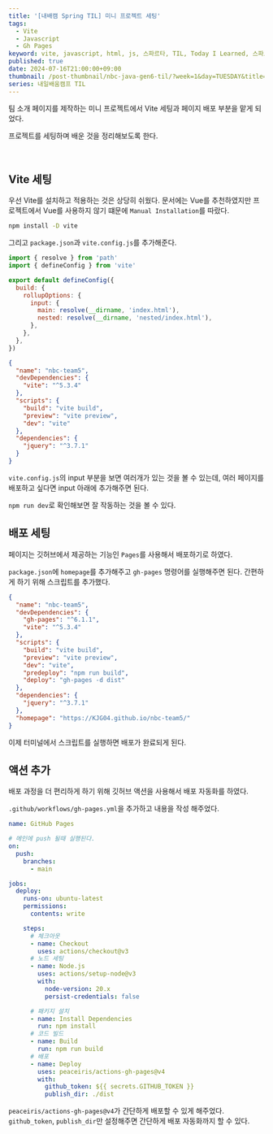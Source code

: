 ```yaml
---
title: '[내배캠 Spring TIL] 미니 프로젝트 세팅'
tags:
  - Vite
  - Javascript
  - Gh Pages
keyword: vite, javascript, html, js, 스파르타, TIL, Today I Learned, 스파르타 코딩클럽, Spring, github pages, gh-pages, 깃허브 페이지, 배포, 정적 배포
published: true
date: 2024-07-16T21:00:00+09:00
thumbnail: /post-thumbnail/nbc-java-gen6-til/?week=1&day=TUESDAY&title=미니 프로젝트 세팅
series: 내일배움캠프 TIL
---
```


팀 소개 페이지를 제작하는 미니 프로젝트에서 Vite 세팅과 페이지 배포 부분을 맡게 되었다.

프로젝트를 세팅하며 배운 것을 정리해보도록 한다.

<br />

## Vite 세팅

우선 Vite를 설치하고 적용하는 것은 상당히 쉬웠다. 문서에는 Vue를 추천하였지만 프로젝트에서 Vue를 사용하지 않기 떄문에 `Manual Installation`를 따랐다.

```sh path="zsh"
npm install -D vite
```

그리고 `package.json`과 `vite.config.js`를 추가해준다.

```js path="vite.config.js"
import { resolve } from 'path'
import { defineConfig } from 'vite'

export default defineConfig({
  build: {
    rollupOptions: {
      input: {
        main: resolve(__dirname, 'index.html'),
        nested: resolve(__dirname, 'nested/index.html'),
      },
    },
  },
})
```

```json path="package.json"
{
  "name": "nbc-team5",
  "devDependencies": {
    "vite": "^5.3.4"
  },
  "scripts": {
    "build": "vite build",
    "preview": "vite preview",
    "dev": "vite"
  },
  "dependencies": {
    "jquery": "^3.7.1"
  }
}
```

`vite.config.js`의 input 부분을 보면 여러개가 있는 것을 볼 수 있는데, 여러 페이지를 배포하고 싶다면 input 아래에 추가해주면 된다.

`npm run dev`로 확인해보면 잘 작동하는 것을 볼 수 있다.

## 배포 세팅

페이지는 깃허브에서 제공하는 기능인 `Pages`를 사용해서 배포하기로 하였다.

`package.json`에 `homepage`를 추가해주고 `gh-pages` 명령어를 실행해주면 된다. 간편하게 하기 위해 스크립트를 추가했다.

```json path="package.json"
{
  "name": "nbc-team5",
  "devDependencies": {
    "gh-pages": "^6.1.1",
    "vite": "^5.3.4"
  },
  "scripts": {
    "build": "vite build",
    "preview": "vite preview",
    "dev": "vite",
    "predeploy": "npm run build",
    "deploy": "gh-pages -d dist"
  },
  "dependencies": {
    "jquery": "^3.7.1"
  },
  "homepage": "https://KJG04.github.io/nbc-team5/"
}
```

이제 터미널에서 스크립트를 실행하면 배포가 완료되게 된다.

## 액션 추가

배포 과정을 더 편리하게 하기 위해 깃허브 액션을 사용해서 배포 자동화를 하였다.

`.github/workflows/gh-pages.yml`을 추가하고 내용을 작성 해주었다.

```yml path="gh-pages.yml"
name: GitHub Pages

# 메인에 push 될때 실행된다.
on:
  push:
    branches:
      - main

jobs:
  deploy:
    runs-on: ubuntu-latest
    permissions:
      contents: write

    steps:
      # 체크아웃
      - name: Checkout
        uses: actions/checkout@v3
      # 노드 세팅
      - name: Node.js
        uses: actions/setup-node@v3
        with:
          node-version: 20.x
          persist-credentials: false

      # 패키지 설치
      - name: Install Dependencies
        run: npm install
      # 코드 빌드
      - name: Build
        run: npm run build
      # 배포
      - name: Deploy
        uses: peaceiris/actions-gh-pages@v4
        with:
          github_token: ${{ secrets.GITHUB_TOKEN }}
          publish_dir: ./dist
```

`peaceiris/actions-gh-pages@v4`가 간단하게 배포할 수 있게 해주었다. `github_token`, `publish_dir`만 설정해주면 간단하게 배포 자동화까지 할 수 있다.
